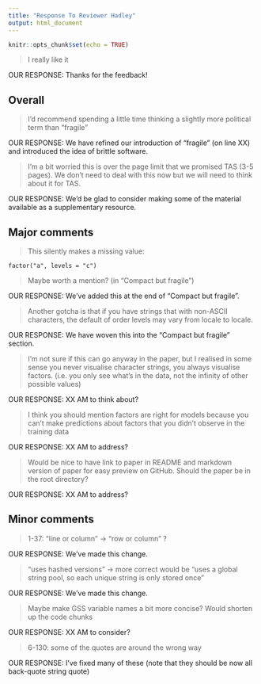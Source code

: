 ```yaml
---
title: "Response To Reviewer Hadley"
output: html_document
---
```


```r
knitr::opts_chunk$set(echo = TRUE)
```

> I really like it

OUR RESPONSE: Thanks for the feedback! 


## Overall 


> I'd recommend spending a little time thinking a slightly more political term than "fragile"

OUR RESPONSE: We have refined our introduction of "fragile" (on line XX) and introduced the idea of brittle software.

> I'm a bit worried this is over the page limit that we promised TAS (3-5 pages). We don't need to deal with this now but we will need to think about it for TAS.

OUR RESPONSE: We'd be glad to consider making some of the material available as a supplementary resource.

## Major comments

> This silently makes a missing value:
```
factor("a", levels = "c")
```
> Maybe worth a mention? (in "Compact but fragile")

OUR RESPONSE: We've added this at the end of "Compact but fragile".
     
> Another gotcha is that if you have strings that with non-ASCII characters, the default of order levels may vary from locale to locale.

OUR RESPONSE: We have woven this into the "Compact but fragile" section.

> I'm not sure if this can go anyway in the paper, but I realised in some sense you never visualise character strings, you always visualise factors. (i.e. you only see what's in the data, not the infinity of other possible values)

OUR RESPONSE: XX AM to think about?

> I think you should mention factors are right for models because you can't make predictions about factors that you didn't observe in the training data

OUR RESPONSE: XX AM to address?

> Would be nice to have link to paper in README and markdown version of paper for easy preview on GitHub. Should the paper be in the root directory?

OUR RESPONSE: XX AM to address?

## Minor comments


> 1-37: "line or column" -> "row or column" ?

OUR RESPONSE: We've made this change.

> "uses hashed versions" -> more correct would be "uses a global string pool, so each unique string is only stored once"

OUR RESPONSE: We've made this change.

> Maybe make GSS variable names a bit more concise? Would shorten up the code chunks

OUR RESPONSE: XX AM to consider?

> 6-130: some of the quotes are around the wrong way

OUR RESPONSE: I've fixed many of these (note that they should be now all back-quote string quote)


